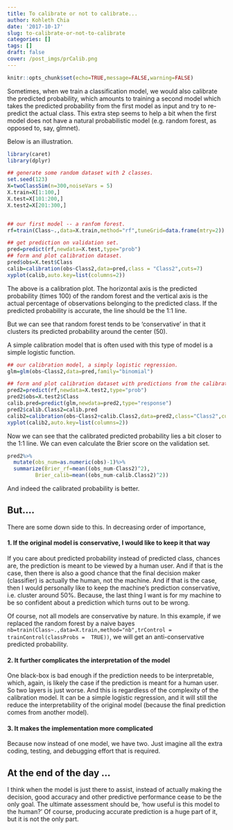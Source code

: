 ```yaml
---
title: To calibrate or not to calibrate...
author: Kohleth Chia
date: '2017-10-17'
slug: to-calibrate-or-not-to-calibrate
categories: []
tags: []
draft: false
cover: /post_imgs/prCalib.png
---
```


```r
knitr::opts_chunk$set(echo=TRUE,message=FALSE,warning=FALSE)
```

Sometimes, when we train a classification model, we would also calibrate the predicted probability, which amounts to training a second model which takes the predicted probability from the first model as input and try to re-predict the actual class. This extra step seems to help a bit when the first model does not have a natural probabilistic model (e.g. random forest, as opposed to, say, glmnet).

Below is an illustration. 


```r
library(caret)
library(dplyr)

## generate some random dataset with 2 classes.
set.seed(123)
X=twoClassSim(n=300,noiseVars = 5)
X.train=X[1:100,]
X.test=X[101:200,]
X.test2=X[201:300,]


## our first model -- a ranfom forest.
rf=train(Class~.,data=X.train,method="rf",tuneGrid=data.frame(mtry=2))

## get prediction on validation set.
pred=predict(rf,newdata=X.test,type="prob")
## form and plot calibration dataset.
pred$obs=X.test$Class
calib=calibration(obs~Class2,data=pred,class = "Class2",cuts=7)
xyplot(calib,auto.key=list(columns=2))
```

The above is a calibration plot. The horizontal axis is the predicted probability (times 100) of the random forest and the vertical axis is the actual percentage of observations belonging to the predicted class. If the predicted probability is accurate, the line should be the 1:1 line.

But we can see that random forest tends to be 'conservative' in that it clusters its predicted probability around the center (50).

A simple calibration model that is often used with this type of model is a simple logistic function.
```r
## our calibration model, a simply logistic regression.
glm=glm(obs~Class2,data=pred,family="binomial")

## form and plot calibration dataset with predictions from the calibrated model.
pred2=predict(rf,newdata=X.test2,type="prob")
pred2$obs=X.test2$Class
calib.pred=predict(glm,newdata=pred2,type="response")
pred2$calib.Class2=calib.pred
calib2=calibration(obs~Class2+calib.Class2,data=pred2,class="Class2",cuts=7)
xyplot(calib2,auto.key=list(columns=2))
```

Now we can see that the calibrated predicted probability lies a bit closer to the 1:1 line. We can even calculate the Brier score on the validation set.

```r
pred2%>%
  mutate(obs_num=as.numeric(obs)-1)%>%
  summarize(Brier_rf=mean((obs_num-Class2)^2),
         Brier_calib=mean((obs_num-calib.Class2)^2))
```

And indeed the calibrated probability is better.

## But....
There are some down side to this. In decreasing order of importance,

#### 1. If the original model is conservative, I would like to keep it that way
If you care about predicted probability instead of predicted class, chances are, the prediction is meant to be viewed by a human user. And if that is the case, then there is also a good chance that the final decision maker (classifier) is actually the human, not the machine. And if that is the case, then I would personally like to keep the machine's prediction conservative, i.e. cluster around 50%. Because, the last thing I want is for my machine to be so confident about a prediction which turns out to be wrong. 

Of course, not all models are conservative by nature. In this example, if we replaced the random forest by a naive bayes `nb=train(Class~.,data=X.train,method="nb",trControl = trainControl(classProbs =  TRUE))
`, we will get an anti-conservative predicted probability.

#### 2. It further complicates the interpretation of the model
One black-box is bad enough if the prediction needs to be interpretable, which, again, is likely the case if the prediction is meant for a human user. So two layers is just worse. And this is regardless of the complexity of the calibration model. It can be a simple logistic regression, and it will still the reduce the interpretability of the original model (because the final prediction comes from another model).

#### 3. It makes the implementation more complicated
Because now instead of one model, we have two. Just imagine all the extra coding, testing, and debugging effort that is required.

## At the end of the day ...
I think when the model is just there to assist, instead of actually making the decision, good accuracy and other predictive performance cease to be the only goal. The ultimate assessment should be, 'how useful is this model to the human?' Of course, producing accurate prediction is a huge part of it, but it is not the only part.
